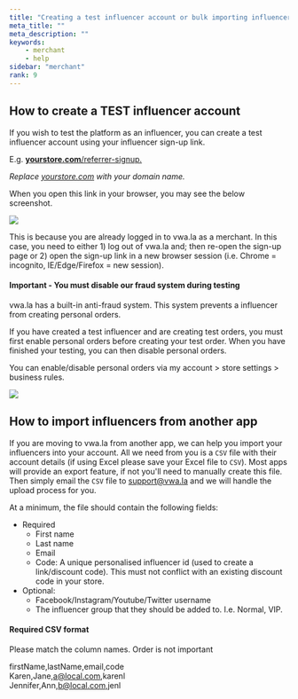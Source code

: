 ```yaml
---
title: "Creating a test influencer account or bulk importing influencers"
meta_title: ""
meta_description: ""
keywords:
    - merchant
    - help
sidebar: "merchant"
rank: 9
---
```


## How to create a TEST influencer account

If you wish to test the platform as an influencer, you can create a test influencer account using your influencer sign-up link.

E.g. [**yourstore.com**/referrer-signup.](http://mystore.com/referrer-signup) 

_Replace_ [_yourstore.com_](http://mystore.com) _with your domain name._  

When you open this link in your browser, you may see the below screenshot.

![](/../../images/merchant/2019-02-02-18-41-58.png)

This is because you are already logged in to vwa.la as a merchant. In this case, you need to either 1) log out of vwa.la and; then re-open the sign-up page or 2) open the sign-up link in a new browser session (i.e. Chrome = incognito, IE/Edge/Firefox = new session).

#### Important - You must disable our fraud system during testing

vwa.la has a built-in anti-fraud system. This system prevents a influencer from creating personal orders.

If you have created a test influencer and are creating test orders, you must first enable personal orders before creating your test order. When you have finished your testing, you can then disable personal orders.

You can enable/disable personal orders via my account > store settings > business rules.

![](/../../images/merchant/2019-02-02-18-31-03.png)

## How to import influencers from another app

If you are moving to vwa.la from another app, we can help you import your influencers into your account. All we need from you is a `CSV` file with their account details (if using Excel please save your Excel file to `CSV`). Most apps will provide an export feature, if not you'll need to manually create this file. Then simply email the `CSV` file to [support@vwa.la](mailto:support@vwa.la) and we will handle the upload process for you.

At a minimum, the file should contain the following fields:

- Required
    - First name
    - Last name
    - Email
    - Code: A unique personalised influencer id (used to create a link/discount code). This must not conflict with an existing discount code in your store.  
- Optional:    
    - Facebook/Instagram/Youtube/Twitter username  
    - The influencer group that they should be added to. I.e. Normal, VIP.

#### Required CSV format

Please match the column names. Order is not important

firstName,lastName,email,code  
Karen,Jane,[a@local.com](mailto:a@local.com),karenl  
Jennifer,Ann,[b@local.com](mailto:b@local.com),jenl